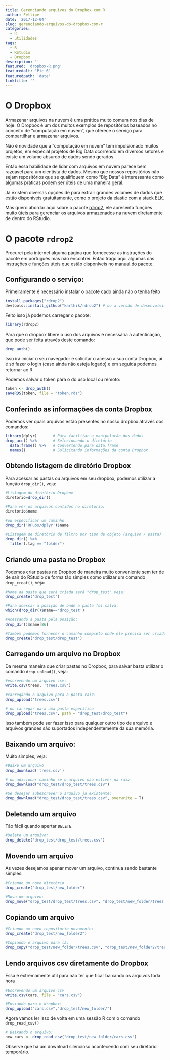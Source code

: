```yaml
---
title: Gerenciando arquivos do Dropbox com R
author: Fellipe
date: '2017-12-04'
slug: gerenciando-arquivos-do-dropbox-com-r
categories:
  - R
  - utilidades
tags:
  - R
  - RStudio
  - Dropbox
description: ''
featured: 'dropbox-R.png'
featuredalt: 'Pic 6'
featuredpath: 'date'
linktitle: ''
---
```


# O Dropbox

<!-- ![](/img/2017-12-04-gerenciando-arquivos-do-dropbox-com-r/imagem1.png) -->

Armazenar arquivos na nuvem é uma prática muito comum nos dias de hoje. O Dropbox é um dos muitos exemplos de repositórios baseados no conceito de "computação em nuvem", que oferece o serviço para compartilhar e armazenar arquivos.

Não é novidade que a "computação em nuvem" tem impulsionado muitos projetos, em especial projetos de Big Data ocorrendo em diversos setores e existe um volume absurdo de dados sendo gerados.

Então essa habilidade de lidar com arquivos em nuvem parece bem razoável para um cientista de dados. Mesmo que nossos repositórios não sejam repositórios que se qualifiquem como "Big Data" é interessante como algumas práticas podem ser úteis de uma maneira geral.

Já existem diversas opções de para extrair grandes volumes de dados que estão disponíveis gratuitamente, como o projeto da [elastic](https://www.elastic.co/) com a [stack ELK](https://www.elastic.co/webinars/introduction-elk-stack). 

Mas quero abordar aqui sobre o pacote [rdrop2](https://cran.r-project.org/web/packages/rdrop2/rdrop2.pdf), ele apresenta funções muito úteis para gerenciar os arquivos armazenados na nuvem diretamente de dentro do RStudio.

# O pacote `rdrop2`

Procurei pela internet alguma página que fornecesse as instruções do pacote em português mas não encontrei. Então trago aqui algumas das instruções e funções úteis que estão disponíveis no [manual do pacote](https://github.com/karthik/rdrop2).

## Configurando o serviço:

Primeiramente é necessário instalar o pacote cado ainda não o tenha feito

```r
install.packages("rdrop2")
devtools::install_github("karthik/rdrop2") # ou a versão de desenvolvimento
```

Feito isso já podemos carregar o pacote:

```r
library(rdrop2)
```

Para que o dropbox libere o uso dos arquivos é necessária a autenticação, que pode ser feita através deste comando:

```r
drop_auth()
```

Isso irá iniciar o seu navegador e solicitar o acesso à sua conta Dropbox, ai é só fazer o login (caso ainda não esteja logado) e em seguida podemos retornar ao R.

Podemos salvar o token para o do uso local ou remoto:

```r
token <- drop_auth()
saveRDS(token, file = "token.rds")
```

## Conferindo as informações da conta Dropbox

Podemos ver quais arquivos estão presentes no nosso dropbox através dos comandos:

```r
library(dplyr)       # Para facilitar a manipulação dos dados
drop_acc() %>%       # Selecionando o diretório
  data.frame() %>%   # Convertendo para data.frame
  names()            # Solicitando informações da conta Dropbox
```

## Obtendo listagem de diretório Dropbox

Para acessar as pastas ou arquivos em seu dropbox, podemos utilizar a função `drop_dir()`, veja:

```r
#Listagem do diretório Dropbox
diretorio=drop_dir()

#Para ver os arquivos contidos no diretorio:
diretorio$name

#ou especificar um caminho
drop_dir('RPubs/dplyr')$name

#Listagem de diretório de filtro por tipo de objeto (arquivo / pasta)
drop_dir() %>% 
  filter(.tag == "folder")
```

## Criando uma pasta no Dropbox

Podemos criar pastas no Dropbox de maneira muito conveniente sem ter de de sair do RStudio de forma tão simples como utilizar um comando `drop_creat()`, veja:

```r
#Nome da pasta que será criada será "drop_test" veja:
drop_create('drop_test')

#Para acessar a posição de onde a pasta foi salva:
which(drop_dir()$name=='drop_test')

#Acessando a pasta pela posição:
drop_dir()$name[86]

#Também podemos fornecer o caminho completo onde ele precisa ser criado:
drop_create('drop_test/drop_test')
```

## Carregando um arquivo no Dropbox

Da mesma maneira que criar pastas no Dropbox, para salvar basta utilizar o comando `drop_upload()`, veja:

```r
#escrevendo um arquivo csv:
write.csv(trees, 'trees.csv')

#carregando o arquivo para a pasta raiz:
drop_upload('trees.csv')

# ou carregar para uma pasta específica
drop_upload('trees.csv', path = "drop_test/drop_test")
```

Isso também pode ser fazer isso para qualquer outro tipo de arquivo e arquivos grandes são suportados independentemente da sua memória.

## Baixando um arquivo:

Muito simples, veja:

```r
#Baixe um arquivo
drop_download('trees.csv')

# ou adicionar caminho se o arquivo não estiver na raiz
drop_download("drop_test/drop_test/trees.csv")

#Se desejar subescrever o arquivo ja existente:
drop_download("drop_test/drop_test/trees.csv", overwrite = T)
```

## Deletando um arquivo

Tão fácil quando apertar `DELETE`.

```r
#Delete um arquivo:
drop_delete('drop_test/drop_test/trees.csv')
```

## Movendo um arquivo

As vezes desejamos apenar mover um arquivo, continua sendo bastante simples:

```r
#Criando um novo diretório
drop_create("drop_test/new_folder")

#Mova um arquivo:
drop_move("drop_test/drop_test/trees.csv", "drop_test/new_folder/trees.csv")
```

## Copiando um arquivo

```r
#Criando um novo repositorio novamente:
drop_create("drop_test/new_folder2")

#Copiando o arquivo para lá:
drop_copy("drop_test/new_folder/trees.csv", "drop_test/new_folder2/trees.csv")
```

## Lendo arquivos csv diretamente do Dropbox

Essa é extremamente útil para não ter que ficar baixando os arquivos toda hora

```r
#Escrevendo um arquivo csv
write.csv(cars, file = "cars.csv")

#Enviando para o dropbox:
drop_upload("cars.csv","drop_test/new_folder/")
```

Agora vamos ler isso de volta em uma sessão R com o comando `drop_read_csv()`

```r
# Baixando o arquivo:
new_cars <- drop_read_csv("drop_test/new_folder/cars.csv")

```

Observe que há um download silencioso acontecendo com seu diretório temporário.